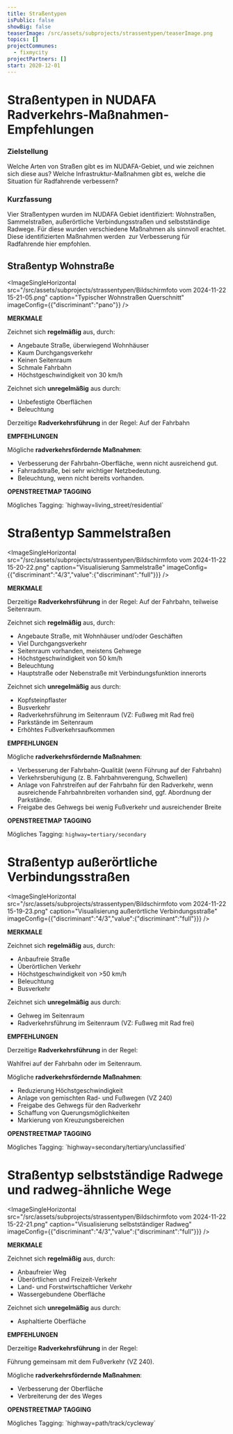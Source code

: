 ```yaml
---
title: Straßentypen
isPublic: false
showBig: false
teaserImage: /src/assets/subprojects/strassentypen/teaserImage.png
topics: []
projectCommunes:
  - fixmycity
projectPartners: []
start: 2020-12-01
---
```

**Straßentypen in NUDAFA**\
Radverkehrs-Maßnahmen-Empfehlungen
==================================

### Zielstellung

Welche Arten von Straßen gibt es im NUDAFA-Gebiet, und wie zeichnen sich diese aus? Welche Infrastruktur-Maßnahmen gibt es, welche die Situation für Radfahrende verbessern?

### Kurzfassung

Vier Straßentypen wurden im NUDAFA Gebiet identifiziert: Wohnstraßen, Sammelstraßen, außerörtliche Verbindungsstraßen und selbstständige Radwege. Für diese wurden verschiedene Maßnahmen als sinnvoll erachtet. Diese identifizierten Maßnahmen werden  zur Verbesserung für Radfahrende hier empfohlen.

## Straßentyp **Wohnstraße**

<ImageSingleHorizontal src="/src/assets/subprojects/strassentypen/Bildschirmfoto vom 2024-11-22 15-21-05.png" caption="Typischer Wohnstraßen Querschnitt" imageConfig={{"discriminant":"pano"}} />

**MERKMALE**

Zeichnet sich **regelmäßig** aus, durch:

* Angebaute Straße, überwiegend Wohnhäuser
* Kaum Durchgangsverkehr
* Keinen Seitenraum
* Schmale Fahrbahn
* Höchstgeschwindigkeit von 30 km/h

Zeichnet sich **unregelmäßig** aus durch:

* Unbefestigte Oberflächen
* Beleuchtung

Derzeitige **Radverkehrsführung** in der Regel: Auf der Fahrbahn

**EMPFEHLUNGEN**

Mögliche **radverkehrsfördernde Maßnahmen**:

* Verbesserung der Fahrbahn-Oberfläche, wenn nicht ausreichend gut.
* Fahrradstraße, bei sehr wichtiger Netzbedeutung.
* Beleuchtung, wenn nicht bereits vorhanden.

**OPENSTREETMAP TAGGING**

Mögliches Tagging: \`highway=living\_street/residential\`

# Straßentyp **Sammelstraßen**

<ImageSingleHorizontal src="/src/assets/subprojects/strassentypen/Bildschirmfoto vom 2024-11-22 15-20-22.png" caption="Visualisierung Sammelstraße" imageConfig={{"discriminant":"4/3","value":{"discriminant":"full"}}} />

**MERKMALE**

Derzeitige **Radverkehrsführung** in der Regel: Auf der Fahrbahn, teilweise Seitenraum.

Zeichnet sich **regelmäßig** aus, durch:

* Angebaute Straße, mit Wohnhäuser und/oder Geschäften
* Viel Durchgangsverkehr
* Seitenraum vorhanden, meistens Gehwege
* Höchstgeschwindigkeit von 50 km/h
* Beleuchtung
* Hauptstraße oder Nebenstraße mit Verbindungsfunktion innerorts

Zeichnet sich **unregelmäßig** aus durch:

* Kopfsteinpflaster
* Busverkehr
* Radverkehrsführung im Seitenraum (VZ: Fußweg mit Rad frei)
* Parkstände im Seitenraum
* Erhöhtes Fußverkehrsaufkommen

**EMPFEHLUNGEN**

Mögliche **radverkehrsfördernde Maßnahmen**:

* Verbesserung der Fahrbahn-Qualität (wenn Führung auf der Fahrbahn)
* Verkehrsberuhigung (z. B. Fahrbahnverengung, Schwellen)
* Anlage von Fahrstreifen auf der Fahrbahn für den Radverkehr, wenn ausreichende Fahrbahnbreiten vorhanden sind, ggf. Abordnung der Parkstände.
* Freigabe des Gehwegs bei wenig Fußverkehr und ausreichender Breite

**OPENSTREETMAP TAGGING**

Mögliches Tagging: `highway=tertiary/secondary`

# Straßentyp **außerörtliche Verbindungsstraßen**

<ImageSingleHorizontal src="/src/assets/subprojects/strassentypen/Bildschirmfoto vom 2024-11-22 15-19-23.png" caption="Visualisierung außerörtliche Verbindungsstraße" imageConfig={{"discriminant":"4/3","value":{"discriminant":"full"}}} />

**MERKMALE**

Zeichnet sich **regelmäßig** aus, durch:

* Anbaufreie Straße
* Überörtlichen Verkehr
* Höchstgeschwindigkeit von >50 km/h
* Beleuchtung
* Busverkehr

Zeichnet sich **unregelmäßig** aus durch:

* Gehweg im Seitenraum
* Radverkehrsführung im Seitenraum (VZ: Fußweg mit Rad frei)

**EMPFEHLUNGEN**

Derzeitige **Radverkehrsführung** in der Regel: 

Wahlfrei auf der Fahrbahn oder im Seitenraum.

Mögliche **radverkehrsfördernde Maßnahmen**:

* Reduzierung Höchstgeschwindigkeit
* Anlage von gemischten Rad- und Fußwegen (VZ 240)
* Freigabe des Gehwegs für den Radverkehr
* Schaffung von Querungsmöglichkeiten
* Markierung von Kreuzungsbereichen

**OPENSTREETMAP TAGGING**

Mögliches Tagging: \`highway=secondary/tertiary/unclassified\`

# Straßentyp **selbstständige Radwege und radweg-ähnliche Wege** 

<ImageSingleHorizontal src="/src/assets/subprojects/strassentypen/Bildschirmfoto vom 2024-11-22 15-22-21.png" caption="Visualisierung selbstständiger Radweg" imageConfig={{"discriminant":"4/3","value":{"discriminant":"full"}}} />

**MERKMALE**

Zeichnet sich **regelmäßig** aus, durch:

* Anbaufreier Weg
* Überörtlichen und Freizeit-Verkehr
* Land- und Forstwirtschaftlicher Verkehr
* Wassergebundene Oberfläche

Zeichnet sich **unregelmäßig** aus durch:

* Asphaltierte Oberfläche

**EMPFEHLUNGEN**

Derzeitige **Radverkehrsführung** in der Regel: 

Führung gemeinsam mit dem Fußverkehr (VZ 240).

Mögliche **radverkehrsfördernde Maßnahmen**:

* Verbesserung der Oberfläche
* Verbreiterung der des Weges

**OPENSTREETMAP TAGGING**

Mögliches Tagging: \`highway=path/track/cycleway\`
